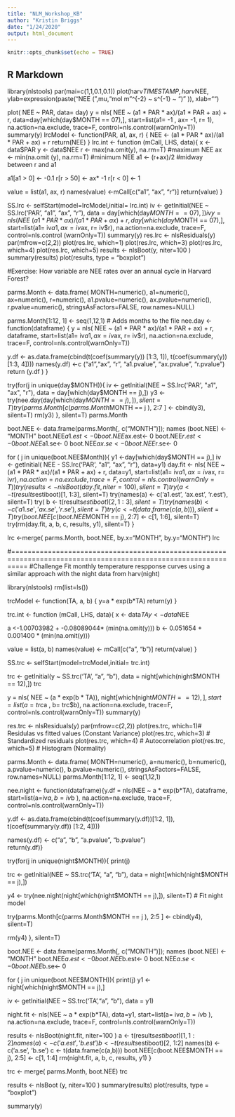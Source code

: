 ---
title: "NLM_Workshop_KB"
author: "Kristin Briggs"
date: "1/24/2020"
output: html_document
---

```{r setup, include=FALSE}
knitr::opts_chunk$set(echo = TRUE)
```

## R Markdown

library(nlstools)
par(mai=c(1,1,0.1,0.1))
plot(harv$TIMESTAMP, harv$NEE, 
     ylab=expression(paste("NEE (",mu,"mol m"^{-2} ~ s^{-1} ~ ")" )), xlab="")


plot( NEE ~ PAR, data= day)
y = nls( NEE ~ (a1 * PAR * ax)/(a1 * PAR + ax) + r, data=day[which(day$MONTH == 07),], 
         start=list(a1= -1 , ax= -1, r= 1), 
         na.action=na.exclude, trace=F, control=nls.control(warnOnly=T))
summary(y)
lrcModel <- function(PAR, a1, ax, r) { 
  NEE <- (a1 * PAR * ax)/(a1 * PAR + ax) + r 
  return(NEE) 
}
lrc.int <- function (mCall, LHS, data){
  x <- data$PAR
  y <- data$NEE
  r <- max(na.omit(y), na.rm=T) #maximum NEE
  ax <- min(na.omit (y), na.rm=T) #minimum NEE
  a1 <- (r+ax)/2 #midway between r and a1
  
  a1[a1 > 0] <- -0.1
  r[r > 50] <- ax* -1
  r[r < 0] <- 1
  
  value = list(a1, ax, r) 
  names(value) <-mCall[c("a1", "ax", "r")] 
  return(value)
}
  
  
SS.lrc <- selfStart(model=lrcModel,initial= lrc.int)
iv <- getInitial(NEE ~ SS.lrc('PAR', "a1", "ax", "r"),
                 data = day[which(day$MONTH == 07),])
iv
y = nls( NEE ~ (a1 * PAR * ax)/(a1 * PAR + ax) + r, day[which(day$MONTH == 07),],
         start=list(a1= iv$a1 , ax= iv$ax, r= iv$r),
         na.action=na.exclude, trace=F, control=nls.control (warnOnly=T))
summary(y)
res.lrc <- nlsResiduals(y)
par(mfrow=c(2,2))
plot(res.lrc, which=1)
plot(res.lrc, which=3)
plot(res.lrc, which=4)
plot(res.lrc, which=5)
results <- nlsBoot(y, niter=100 )
summary(results)
plot(results, type = "boxplot")




#Exercise: How variable are NEE rates over an annual cycle in Harvard Forest?


parms.Month <- data.frame( 
  MONTH=numeric(), 
  a1=numeric(), 
  ax=numeric(), 
  r=numeric(), 
  a1.pvalue=numeric(), 
  ax.pvalue=numeric(), 
  r.pvalue=numeric(), stringsAsFactors=FALSE, row.names=NULL)

parms.Month[1:12, 1] <- seq(1,12,1) # Adds months to the file
nee.day <- function(dataframe) { y = nls( NEE ~ (a1 * PAR * ax)/(a1 * PAR + ax) + r, dataframe, 
                                          start=list(a1= iv$a1 , ax= iv$ax, r= iv$r),
                                          na.action=na.exclude, trace=F, 
                                          control=nls.control(warnOnly=T))

y.df <- as.data.frame(cbind(t(coef(summary(y)) [1:3, 1]), t(coef(summary(y)) [1:3, 4])))
names(y.df) <-c ("a1","ax", "r", "a1.pvalue", "ax.pvalue", "r.pvalue")
return (y.df )
}

try(for(j in unique(day$MONTH)){
  iv <- getInitial(NEE ~ SS.lrc('PAR', "a1", "ax", "r"), data = day[which(day$MONTH == j),])
  y3 <- try(nee.day(day[which(day$MONTH == j),]), silent=T)
  try(parms.Month[c(parms.Month$MONTH == j ), 2:7 ] <- cbind(y3), silent=T)
  rm(y3) }, silent=T)
parms.Month

boot.NEE <- data.frame(parms.Month[, c("MONTH")]); names (boot.NEE) <- "MONTH" 
boot.NEE$a1.est <- 0 
boot.NEE$ax.est<- 0 
boot.NEE$r.est<- 0 
boot.NEE$a1.se<- 0 
boot.NEE$ax.se<- 0 
boot.NEE$r.se<- 0

for ( j in unique(boot.NEE$Month)){
  y1 <-day[which(day$MONTH == j),]
  iv <- getInitial( NEE - SS.lrc('PAR', "a1", "ax", "r"), data=y1)
  day.fit <- nls( NEE ~ (a1 * PAR * ax)/(a1 * PAR + ax) + r, data=y1, 
                  start=list(a1= iv$a1 , ax= iv$ax, r= iv$r), 
                  na.action=na.exclude, trace=F, control=nls.control(warnOnly=T))
  try(results <- nlsBoot(day.fit, niter=100 ), silent=T)
  try(a <- t(results$estiboot)[1, 1:3], silent=T)
  try(names(a) <- c('a1.est', 'ax.est', 'r.est'), silent=T)
  try( b <- t(results$estiboot)[2, 1:3], silent=T)
  try(names(b) <- c('a1.se', 'ax.se', 'r.se'), silent=T)
  try(c <- t(data.frame(c(a,b))), silent=T)
  try(boot.NEE[c(boot.NEE$MONTH == j), 2:7] <- c[1, 1:6], silent=T)
  try(rm(day.fit, a, b, c, results, y1), silent=T)
}

lrc <-merge( parms.Month, boot.NEE, by.x="MONTH", by.y="MONTH")
lrc












#================================================================================================================
#Challenge  Fit monthly temperature respponse curves using a similar approach with the night data from harv(night)

library(nlstools)
rm(list=ls())

trcModel <- function(TA, a, b) {
  y=a * exp(b*TA)
  return(y)
}

trc.int <- function (mCall, LHS, data){
  x <- data$TA
  y <- data$NEE
  
  a <-1.00703982 + -0.08089044* (min(na.omit(y)))
  b <- 0.051654 + 0.001400 * (min(na.omit(y))) 
  
  value = list(a, b)
  names(value) <- mCall[c("a", "b")]
  return(value)
}



SS.trc <- selfStart(model=trcModel,initial= trc.int)

trc <- getInitial(y ~ SS.trc('TA', "a", "b"), 
                  data = night[which(night$MONTH == 12),]) 
trc 

y = nls( NEE ~ (a * exp(b * TA)), night[which(night$MONTH == 12),], 
         start=list(a= trc$a , b= trc$b), 
         na.action=na.exclude, trace=F, control=nls.control(warnOnly=T))
summary(y)

res.trc <- nlsResiduals(y) 
par(mfrow=c(2,2)) 
plot(res.trc, which=1)# Residulas vs fitted values (Constant Variance) 
plot(res.trc, which=3) # Standardized residuals 
plot(res.trc, which=4) # Autocorrelation 
plot(res.trc, which=5) # Histogram (Normality)




parms.Month <- data.frame(
  MONTH=numeric(),
  a=numeric(),
  b=numeric(), 
  a.pvalue=numeric(),
  b.pvalue=numeric(), stringsAsFactors=FALSE, row.names=NULL)
parms.Month[1:12, 1] <- seq(1,12,1)


nee.night <- function(dataframe){y.df = nls(NEE ~ a * exp(b*TA), 
                                            dataframe, start=list(a=iv$a , b=iv$b ),
                                            na.action=na.exclude, trace=F,
                                            control=nls.control(warnOnly=T))

y.df <- as.data.frame(cbind(t(coef(summary(y.df))[1:2, 1]), t(coef(summary(y.df)) [1:2, 4])))

names(y.df) <- c("a", "b", "a.pvalue", "b.pvalue")                      
return(y.df)}

try(for(j in unique(night$MONTH)){
  print(j)
  
  trc <- getInitial(NEE ~ SS.trc('TA', "a", "b"), data = night[which(night$MONTH == j),]) 
  
  y4 <- try(nee.night(night[which(night$MONTH == j),]), silent=T) # Fit night model
  
  try(parms.Month[c(parms.Month$MONTH == j ), 2:5 ] <- cbind(y4), silent=T)
  
  rm(y4)
}, silent=T)


boot.NEE <- data.frame(parms.Month[, c("MONTH")]); names (boot.NEE) <- "MONTH"
boot.NEE$a.est<- 0
boot.NEE$b.est<- 0
boot.NEE$a.se<- 0
boot.NEE$b.se<- 0


for ( j in unique(boot.NEE$MONTH)){
  print(j)
  y1 <-night[which(night$MONTH == j),]
  
  iv <- getInitial(NEE ~ SS.trc('TA',"a", "b"), data = y1) 
  
  night.fit <- nls(NEE ~ a * exp(b*TA), 
                   data=y1, start=list(a= iv$a , b=iv$b ),
                   na.action=na.exclude, trace=F,
                   control=nls.control(warnOnly=T))
  
  results <- nlsBoot(night.fit, niter=100 )
  a <- t(results$estiboot)[1, 1:2]
  names(a) <- c('a.est', 'b.est')
  b <- t(results$estiboot)[2, 1:2]
  names(b) <- c('a.se', 'b.se')
  c <- t(data.frame(c(a,b)))
  boot.NEE[c(boot.NEE$MONTH == j), 2:5] <- c[1, 1:4]
  rm(night.fit, a, b, c, results, y1)
}

trc <- merge( parms.Month, boot.NEE)
trc

results <- nlsBoot (y, niter=100 ) 
summary(results)
plot(results, type = "boxplot")



summary(y)
